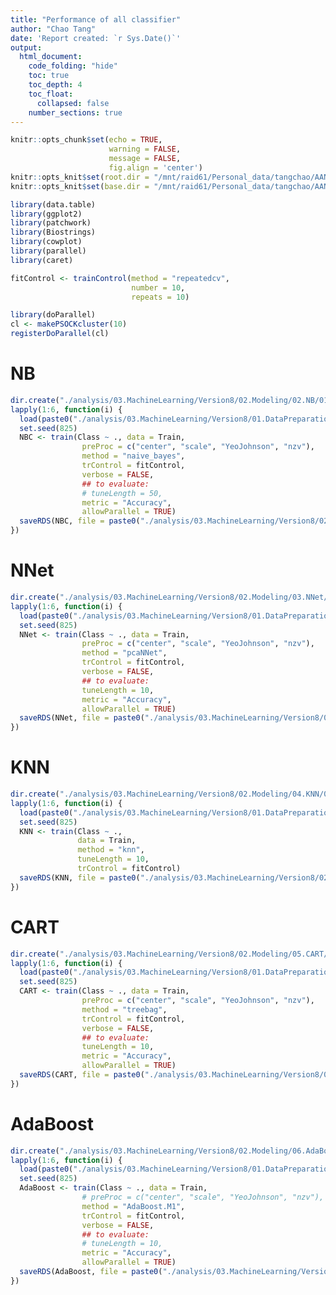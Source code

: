 ```yaml
---
title: "Performance of all classifier"
author: "Chao Tang"
date: 'Report created: `r Sys.Date()`'
output: 
  html_document: 
    code_folding: "hide"
    toc: true
    toc_depth: 4
    toc_float: 
      collapsed: false
    number_sections: true
---
```


```r
knitr::opts_chunk$set(echo = TRUE, 
                      warning = FALSE, 
                      message = FALSE, 
                      fig.align = 'center')
knitr::opts_knit$set(root.dir = "/mnt/raid61/Personal_data/tangchao/AANanopore")
knitr::opts_knit$set(base.dir = "/mnt/raid61/Personal_data/tangchao/AANanopore")
```

```r
library(data.table)
library(ggplot2)
library(patchwork)
library(Biostrings)
library(cowplot)
library(parallel)
library(caret)
```

```r
fitControl <- trainControl(method = "repeatedcv",
                           number = 10,
                           repeats = 10)

library(doParallel)
cl <- makePSOCKcluster(10)
registerDoParallel(cl)
```

# NB

```r
dir.create("./analysis/03.MachineLearning/Version8/02.Modeling/02.NB/01.Models", recursive = T)
lapply(1:6, function(i) {
  load(paste0("./analysis/03.MachineLearning/Version8/01.DataPreparation/Train_Data_", i, ".RData"))
  set.seed(825)
  NBC <- train(Class ~ ., data = Train, 
                preProc = c("center", "scale", "YeoJohnson", "nzv"),
                method = "naive_bayes", 
                trControl = fitControl,
                verbose = FALSE,
                ## to evaluate:
                # tuneLength = 50,
                metric = "Accuracy", 
                allowParallel = TRUE)
  saveRDS(NBC, file = paste0("./analysis/03.MachineLearning/Version8/02.Modeling/02.NB/01.Models/NB_Fit", i, ".Rds"))
})
```

# NNet

```r
dir.create("./analysis/03.MachineLearning/Version8/02.Modeling/03.NNet/01.Models", recursive = T)
lapply(1:6, function(i) {
  load(paste0("./analysis/03.MachineLearning/Version8/01.DataPreparation/Train_Data_", i, ".RData"))
  set.seed(825)
  NNet <- train(Class ~ ., data = Train, 
                preProc = c("center", "scale", "YeoJohnson", "nzv"),
                method = "pcaNNet", 
                trControl = fitControl,
                verbose = FALSE,
                ## to evaluate:
                tuneLength = 10,
                metric = "Accuracy", 
                allowParallel = TRUE)
  saveRDS(NNet, file = paste0("./analysis/03.MachineLearning/Version8/02.Modeling/03.NNet/01.Models/NNet_Fit", i, ".Rds"))
})
```

# KNN

```r
dir.create("./analysis/03.MachineLearning/Version8/02.Modeling/04.KNN/01.Models", recursive = T)
lapply(1:6, function(i) {
  load(paste0("./analysis/03.MachineLearning/Version8/01.DataPreparation/Train_Data_", i, ".RData"))
  set.seed(825)
  KNN <- train(Class ~ ., 
               data = Train, 
               method = "knn", 
               tuneLength = 10,
               trControl = fitControl)
  saveRDS(KNN, file = paste0("./analysis/03.MachineLearning/Version8/02.Modeling/04.KNN/01.Models/KNN_Fit", i, ".Rds"))
})
```

# CART

```r
dir.create("./analysis/03.MachineLearning/Version8/02.Modeling/05.CART/01.Models", recursive = T)
lapply(1:6, function(i) {
  load(paste0("./analysis/03.MachineLearning/Version8/01.DataPreparation/Train_Data_", i, ".RData"))
  set.seed(825)
  CART <- train(Class ~ ., data = Train, 
                preProc = c("center", "scale", "YeoJohnson", "nzv"),
                method = "treebag", 
                trControl = fitControl,
                verbose = FALSE,
                ## to evaluate:
                tuneLength = 10,
                metric = "Accuracy", 
                allowParallel = TRUE)
  saveRDS(CART, file = paste0("./analysis/03.MachineLearning/Version8/02.Modeling/05.CART/01.Models/CART_Fit", i, ".Rds"))
})
```

# AdaBoost

```r
dir.create("./analysis/03.MachineLearning/Version8/02.Modeling/06.AdaBoost/01.Models", recursive = T)
lapply(1:6, function(i) {
  load(paste0("./analysis/03.MachineLearning/Version8/01.DataPreparation/Train_Data_", i, ".RData"))
  set.seed(825)
  AdaBoost <- train(Class ~ ., data = Train, 
                # preProc = c("center", "scale", "YeoJohnson", "nzv"),
                method = "AdaBoost.M1", 
                trControl = fitControl,
                verbose = FALSE,
                ## to evaluate:
                # tuneLength = 10,
                metric = "Accuracy", 
                allowParallel = TRUE)
  saveRDS(AdaBoost, file = paste0("./analysis/03.MachineLearning/Version8/02.Modeling/06.AdaBoost/01.Models/AdaBoost_Fit", i, ".Rds"))
})
```



